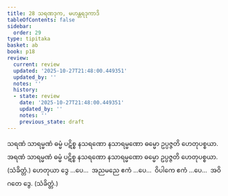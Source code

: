 ```yaml
---
title: 28 သရဏဒုက, မဟန္တရဒုကာဒိ
tableOfContents: false
sidebar:
  order: 29
type: tipitaka
basket: ab
book: p18
review:
  current: review
  updated: '2025-10-27T21:48:00.449351'
  updated_by: ''
  notes: ''
  history:
  - state: review
    date: '2025-10-27T21:48:00.449351'
    updated_by: ''
    notes: ''
    previous_state: draft
---
```



<ReviewStatus review={frontmatter.review} showDetails={true} />

<HypothesisAnnotation frontmatter={frontmatter} />

<DynamicBreadcrumb />

<Division number="95" book="p18" e="ch" v="40" p="325">

<Paragraph number="222" book="p18">
သရဏံ သာရမ္မဏံ ဓမ္မံ ပဋိစ္စ နသရဏော နသာရမ္မဏော ဓမ္မော ဥပ္ပဇ္ဇတိ ဟေတုပစ္စယာ. အရဏံ သာရမ္မဏံ ဓမ္မံ ပဋိစ္စ နသရဏော နသာရမ္မဏော ဓမ္မော ဥပ္ပဇ္ဇတိ ဟေတုပစ္စယာ. (သံခိတ္တံ.)
</Paragraph>

<Paragraph number="223" book="p18">
ဟေတုယာ ဒွေ …ပေ…  အညမညေ ဧကံ …ပေ…  ဝိပါကေ ဧကံ …ပေ…  အဝိဂတေ ဒွေ. (သံခိတ္တံ.)
</Paragraph>
</Division>